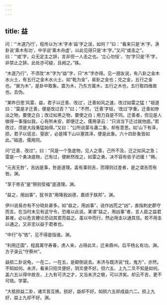 ```yaml
---
---
---
```

title: 益
---







问：“‘木道乃行’，程传以为‘木’字本‘益’字之误，如何？”曰：“看来只是‘木’字。涣卦说‘乘木有功’，中孚说‘乘木舟虚’，以此见得只是‘木’字。”又问“或击之”。曰：“‘或’字，众无定主之辞，言非但一人击之也。‘立心勿恒’，‘勿’字只是‘不’字，非禁止之辞。此处亦可疑，且阙之。”铢。

“木道乃行”，不须改“木”字为“益”字，只“木”字亦得。见一朋友说，有八卦之金木水火土，有五行之金木水火土。如“乾为金”，易卦之金也；兑之金，五行之金也。“巽为木”，是卦中取象。震为木，乃东方属木，五行之木也，五行取四维故也。去伪。

“某昨日思‘风雷，益，君子以迁善、改过’。迁善如风之速，改过如雷之猛！”祖道曰：“莫是才迁善，便是改过否？”曰；“不然，‘迁善’字轻，‘改过’字重。迁善如惨淡之物，要使之白；改过如黑之物，要使之白；用力自是不同。迁善者，但见是人做得一事强似我，心有所未安，即便迁之。儒用录云：“只消当下迁过就他底。”若改过，须是大段勇猛始得。”又曰：“公所说蒙与蛊二象，却有意思。如‘山下有泽，损，君子以惩忿、窒欲’，必是降下山以塞其泽，便是此象。六十四卦象皆如此。”祖道。儒用同。

问“迁善、改过”。曰：“风是一个急底物，见人之善，己所不及，迁之如风之急；雷是一个勇决底物，己有过，便断然改之，如雷之勇，决不容有些子迟缓！”赐。

“元吉无咎”，吉凶是事，咎是道理。盖有事则吉，而理则过差者，是之谓吉而有咎。渊。

“享于帝吉”是“祭则受福”底道理。渊。

“益之，用凶事”，犹书言“用降我凶德，嘉绩于朕邦”。渊。

伊川说易亦有不分晓处甚多。如“益之，用凶事”，说作凶荒之“凶”，直指刺史郡守而言。在当时未见有这守令，恐难以此说。某谓“益之，用凶事”者，言人臣之益君甚难，必以危言鲠论恐动其君而益之。虽以中而行，然必用圭以通其信。若不用圭以通之，又非忠以益于君者也。

“中行”与“依”，见不得是指谁。渊。

“利用迁国”，程昌寓守寿春，虏人来，占得此爻，迁来鼎州。后平杨幺有功。渊。方子录云“守蔡州”。

益损二卦说龟，一在二，一在五，是颠倒说去。未济与既济说“伐，鬼方”，亦然。不知如何。未济，看来只阳爻便好，阴爻便不好。但六五、上九二爻不知是如何。盖六五以得中故吉，上九有可济之才，又当未济之极，可以济矣。却云不吉，更不可晓。学蒙。

“大抵损益二卦，诸爻皆互换。损好，益却不好。如损六五却成益六二。损上九好，益上九却不好。渊。